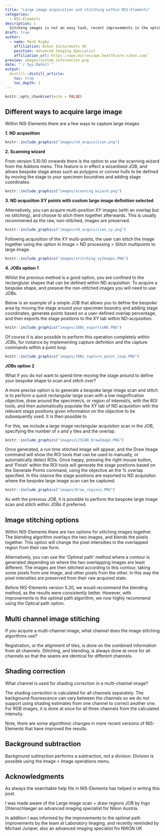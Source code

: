 ```yaml
---
title: "Large image acquisition and stitching within NIS-Elements"
categories:
  - NIS-Elements
description: |
  Sitching images is not an easy task, recent improvements in the optimal path algorithm in NIS-Elements has markedly reduced artefacts
draft: true
author:
  - name: Mark Rigby 
    affiliation: Nikon Insturments UK
    position: Advanced Imaging Specialist
    affiliation_url: https://www.microscope.healthcare.nikon.com/
preview: images/system_information.png
date: "`r Sys.Date()`"
output:
  distill::distill_article:
    toc: true
    toc_depth: 2
---
```



```r
knitr::opts_chunk$set(echo = FALSE)
```

## Different ways to acquire large image

Within NIS-Elements there are a few ways to capture large images  

**1. ND acqusiition**


```r

knitr::include_graphics("images/nd_acquisition.png")

```

**2. Scanning wizard**


From version 5.10.00 onwards there is the option to use the scanning wizard from the Addons menu. This feature is in effect a wizardised JOB, and allows bespoke stage areas such as polygons or convex hulls to be defined by moving the stage to your specimen boundries and adding stage coordinates.  

```r

knitr::include_graphics("images/scanning_wizard.png")

```

**3. ND acqusiiton XY points with custom large image definition selected**

Alternatively, you can acquire multi-position XY images (with an overlap but no stitching), and choose to stich them together afterwards. This is usually recommened as the raw, non-stitched, images are preserved. 


```r

knitr::include_graphics("images/nd_acquisition_xy.png")

```

Following acquisition of the XY multi-points, the user can stitch the image together using the option in Image > ND processing > Stitch multipoints to large image. 

```r

knitr::include_graphics("images/stitching_xyImages.PNG")

```

**4. JOBs option 1**

Whilst the previous method is a good option, you are confined to the rectanglular shapes that can be defined within ND acquisition. To acquire a bespoke shape, and preseve the non-stitched images you will need to use JOBs.  

Below is an example of a simple JOB that allows you to define the bespoke area by moving the stage around your specimen boundry and adding stage coordinates, generate points based on a user-defined overlap percentage, and then exports the stage positions to the XY tab within ND-acquisition.  


```r

knitr::include_graphics("images/JOBs_exporttoND.PNG")

```

Of course it is also possible to perform this operation completely within JOBs, for instance by implementing capture definition and the capture commands within a point loop.

```r

knitr::include_graphics("images/JOBs_capture_point_loop.PNG")

```

**JOBs option 2**

What if you do not want to spend time moving the stage around to define your bespoke shape to scan and stitch over?  

A more precise option is to generate a bespoke large image scan and stitch is to perform a quick rectangular large scan with a low magnification objective, draw around the specimen/s, or region of interest/s, with the ROI tools, and then automatically populate the XY tab of ND acquisition with the relevant stage positions given information on the objective to be subsequently used. It is then possible to 

For this, we include a large image rectangular acquisiton scan in the JOB, specifying the number of x and y tiles and the overlap.   


```r

knitr::include_graphics("images/LISCAN_DrawImage.PNG")

```


Once generated, a run time stitched image will appear, and the Draw Image command will show the ROI tools that can be used to manually, or automatically detect ROIs. Once happy, pressing the right mouse button, and 'Finish' within the ROI tools will generate the stage positions based on the Generate Points command, using the objective an the % overlap specified. In this istance the stage positions are exported to ND acquisiton where the bespoke large image scan can be captured. 


```r

knitr::include_graphics("images/Draw_regions.PNG")

```


As with the previous JOB, it is possible to perform the bespoke large image scan and stitch within JOBs if preferred.  







## Image stitching options

Within NIS-Elements there are two options for stitching images together. The blending algorithm  overlays the two images, and blends the pixels together. This option will change the pixel intensities in the overlapped region from their raw form. 

Alternatively, you can use the 'Optimal path' method where a contour is generated depending on where the two overlapping images are least different. The images are then stitched according to this contour, taking some pixels from one image, and other pixels from the other. In this way the pixel intensities are preserved from their raw acquired state.

Before NIS-Elements version 5.20, we would recommend the blending method, as the results were consistently better. However, with improvements to the optimal path algorithm, we now highly recommend using the Optical path option.




## Multi channel image stitiching

If you acquire a multi-channel image, what channel does the image stitching algorithms use?  

Registration, or the alignment of tiles, is done on the combined information from all channels. Stitching, and blending, is always done at once for all channels so that the seams are identical for different channels.  


## Shading correction

What channel is used for shading correction in a multi-channel image?  

The shading correction is calculated for all channels separately. The background fluorescence can vary between the channels so we do not support using shading estimates from one channel to correct another one. For RGB images, it is done at once for all three channels from the calculated intensity.  

Note, there are some algorithmic changes in more recent versions of NIS-Elements that have improved the results.


## Background subtraction

Background subtraction performs a subtraction, not a division. Division is possible using the Image > Image operations menu.


## Acknowledgments {.appendix}

As always the searchable help file in NIS-Elements has helped in writing this post.  

I was made aware of the Large image scan + draw regions JOB by Ingo Ohlenschlaeger an advanced imaging specialist for Nikon Austria.


In addition I was informed by the improvements to the optimal path improvements by the team at Laboratory Imaging, and recently reminded by Michael Juniper, also an advanced imaging specialist fro NIKON UK




